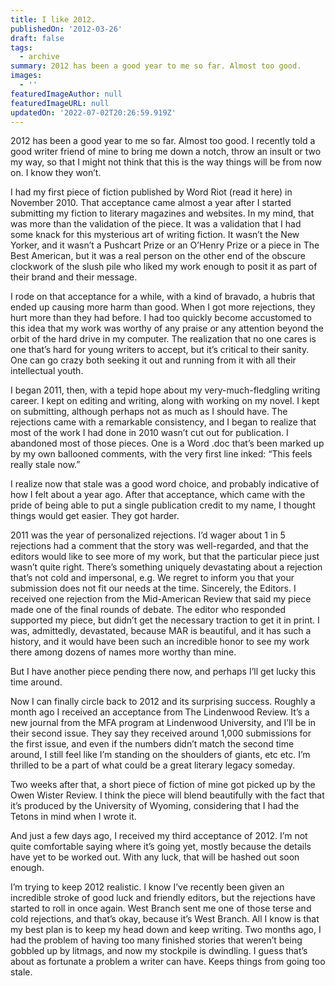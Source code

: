 ```yaml
---
title: I like 2012.
publishedOn: '2012-03-26'
draft: false
tags:
  - archive
summary: 2012 has been a good year to me so far. Almost too good.
images:
  - ''
featuredImageAuthor: null
featuredImageURL: null
updatedOn: '2022-07-02T20:26:59.919Z'
---
```


2012 has been a good year to me so far. Almost too good. I recently told a good writer friend of mine to bring me down a notch, throw an insult or two my way, so that I might not think that this is the way things will be from now on. I know they won’t.

I had my first piece of fiction published by Word Riot (read it here) in November 2010. That acceptance came almost a year after I started submitting my fiction to literary magazines and websites. In my mind, that was more than the validation of the piece. It was a validation that I had some knack for this mysterious art of writing fiction. It wasn’t the New Yorker, and it wasn’t a Pushcart Prize or an O’Henry Prize or a piece in The Best American, but it was a real person on the other end of the obscure clockwork of the slush pile who liked my work enough to posit it as part of their brand and their message.

I rode on that acceptance for a while, with a kind of bravado, a hubris that ended up causing more harm than good. When I got more rejections, they hurt more than they had before. I had too quickly become accustomed to this idea that my work was worthy of any praise or any attention beyond the orbit of the hard drive in my computer. The realization that no one cares is one that’s hard for young writers to accept, but it’s critical to their sanity. One can go crazy both seeking it out and running from it with all their intellectual youth.

I began 2011, then, with a tepid hope about my very-much-fledgling writing career. I kept on editing and writing, along with working on my novel. I kept on submitting, although perhaps not as much as I should have. The rejections came with a remarkable consistency, and I began to realize that most of the work I had done in 2010 wasn’t cut out for publication. I abandoned most of those pieces. One is a Word .doc that’s been marked up by my own ballooned comments, with the very first line inked: “This feels really stale now.”

I realize now that stale was a good word choice, and probably indicative of how I felt about a year ago. After that acceptance, which came with the pride of being able to put a single publication credit to my name, I thought things would get easier. They got harder.

2011 was the year of personalized rejections. I’d wager about 1 in 5 rejections had a comment that the story was well-regarded, and that the editors would like to see more of my work, but that the particular piece just wasn’t quite right. There’s something uniquely devastating about a rejection that’s not cold and impersonal, e.g. We regret to inform you that your submission does not fit our needs at the time. Sincerely, the Editors. I received one rejection from the Mid-American Review that said my piece made one of the final rounds of debate. The editor who responded supported my piece, but didn’t get the necessary traction to get it in print. I was, admittedly, devastated, because MAR is beautiful, and it has such a history, and it would have been such an incredible honor to see my work there among dozens of names more worthy than mine.

But I have another piece pending there now, and perhaps I’ll get lucky this time around.

Now I can finally circle back to 2012 and its surprising success. Roughly a month ago I received an acceptance from The Lindenwood Review. It’s a new journal from the MFA program at Lindenwood University, and I’ll be in their second issue. They say they received around 1,000 submissions for the first issue, and even if the numbers didn’t match the second time around, I still feel like I’m standing on the shoulders of giants, etc etc. I’m thrilled to be a part of what could be a great literary legacy someday.

Two weeks after that, a short piece of fiction of mine got picked up by the Owen Wister Review. I think the piece will blend beautifully with the fact that it’s produced by the University of Wyoming, considering that I had the Tetons in mind when I wrote it.

And just a few days ago, I received my third acceptance of 2012. I’m not quite comfortable saying where it’s going yet, mostly because the details have yet to be worked out. With any luck, that will be hashed out soon enough.

I’m trying to keep 2012 realistic. I know I’ve recently been given an incredible stroke of good luck and friendly editors, but the rejections have started to roll in once again. West Branch sent me one of those terse and cold rejections, and that’s okay, because it’s West Branch. All I know is that my best plan is to keep my head down and keep writing. Two months ago, I had the problem of having too many finished stories that weren’t being gobbled up by litmags, and now my stockpile is dwindling. I guess that’s about as fortunate a problem a writer can have. Keeps things from going too stale.
